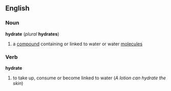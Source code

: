 ==English==
===Noun===
'''hydrate''' (''plural'' '''hydrates''')
#a [[compound]] containing or linked to water or water [[molecule]]s

===Verb===
'''hydrate'''
#to take up, consume or become linked to water (''A lotion can hydrate the skin'')